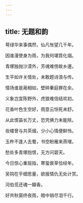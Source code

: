 ```yaml
---
---
---
```

title: 无题和韵
---



萼绿华来事偶然，仙凡怅望几千年。

因谁漫使身为雨，为我何堪質化烟。

青塚独抛沙漠外，芳魂难傍故乡邊。

生平如许关情处，未敢题诗浪与传。

情场谁是蔺相如，壁碎秦庭罪在余。

义象岂宜陈野外，虎狼难信结欢初。

花香叶色生空好，雨意云悰死未舒。

从此恨苖长万丈，恐凭佛力未能除。

妆楼曾与共茶烟，少小心情便鲜怜。

玉杵不逢人去蜀，书空盼雁来燕埋。

愁处多青塚抱恨，无方问碧天。

今日惊心重屈指，寒蛩衰草恰经年。

吴钩在乎细思量，欲报情仇无处计赏。

河伯觅还魂一瓣香。

好共秋窗终夜雨，暗中销尽泪千行。